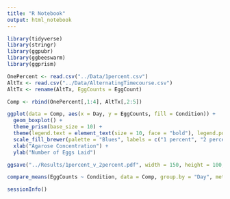 ```yaml
---
title: "R Notebook"
output: html_notebook
---
```


```r
library(tidyverse)
library(stringr)
library(ggpubr)
library(ggbeeswarm)
library(ggprism)
```

```r
OnePercent <- read.csv("../Data/1percent.csv")
AltTx <- read.csv("../Data/AlternatingTimecourse.csv")
AltTx <- rename(AltTx, EggCounts = EggCount)
```

```r
Comp <- rbind(OnePercent[,1:4], AltTx[,2:5])
```

```r
ggplot(data = Comp, aes(x = Day, y = EggCounts, fill = Condition)) + 
  geom_boxplot() +
  theme_prism(base_size = 10) +
  theme(legend.text = element_text(size = 10, face = "bold"), legend.position = c(0.85,0.85)) +
  scale_fill_brewer(palette = "Blues", labels = c("1 percent", "2 percent")) +
  xlab("Agarose Concentration") +
  ylab("Number of Eggs Laid") 

ggsave("../Results/1percent_v_2percent.pdf", width = 150, height = 100, units = "mm")
```

```r
compare_means(EggCounts ~ Condition, data = Comp, group.by = "Day", method = "t.test", p.adjust.method = "bonf")
```

```r
sessionInfo()
```

